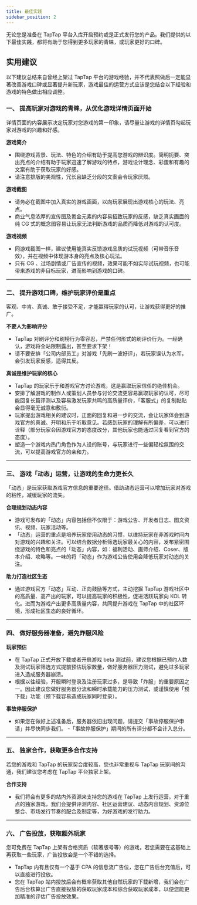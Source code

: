 ```yaml
---
title: 最佳实践
sidebar_position: 2
---
```



无论您是准备在 TapTap 平台入库开启预约或是正式发行您的产品。我们提供的以下最佳实践，都将有助于您得到更多玩家的青睐，或玩家更好的口碑。

## **实用建议**  

以下建议总结来自曾经上架过 TapTap 平台的游戏经验，并不代表照做后一定能显著改善游戏口碑或显著提升新玩家，游戏最佳的运营方式应该是您结合以下经验和游戏的特色做出相应调整。
  

### **一、 提高玩家对游戏的青睐，从优化游戏详情页面开始**  

详情页面的内容展示决定玩家对您游戏的第一印象，请尽量让游戏的详情页勾起玩家对游戏的兴趣和好感。

**<Blue>游戏简介</Blue>**  
- 围绕游戏背景、玩法、特色的介绍有助于提高您游戏的辨识度。简明扼要、突出亮点的介绍有助于玩家迅速了解游戏的特点，游戏设计理念、彩蛋和有趣的文案有助于获取玩家的好感。
- 请注意排版的美观性，冗长且缺乏分段的文案会令玩家厌烦。

**<Blue>游戏截图</Blue>**  
- 请务必在截图中加入真实的游戏画面，以向玩家展现出游戏核心的玩法、亮点。
- 商业气息浓厚的宣传图及氪金元素的内容易招致玩家的反感，缺乏真实画面的纯 CG 式的概念图容易让玩家无法判断游戏的品质而降低对游戏的认可度。

**<Blue>游戏视频</Blue>**  
- 同游戏截图一样，建议使用能真实反馈游戏品质的试玩视频（可带音乐音效），并在视频中体现游本身的亮点及核心玩法。
- 只有 CG 、过场剧情或广告宣传的视频，效果可能不如实际试玩视频，也可能带来游戏的非目标玩家，进而影响到游戏的口碑。
   

---


### **二、 提升游戏口碑，维护玩家评价是重点**

客观、中肯、真诚、敢于接受不足，才能赢得玩家的认可，让游戏获得更好的推广。

**<Blue>不要人为影响评分</Blue>**  
 - TapTap 对刷评分和刷榜行为零容忍，严禁任何形式的刷评价行为。一经确认，游戏将全站限制露出，甚至要求下架！
 - 请不要安排「公司内部员工」对游戏「先刷一波好评」，若玩家误认为水军，会引发玩家反感，适得其反。 

**<Blue>真诚是维护玩家的核心</Blue>**  
 - TapTap 的玩家乐于和游戏官方讨论游戏，这是赢取玩家信任的绝佳机会。
 - 安排了解游戏的制作人或策划人员参与讨论交流更容易赢取玩家的认可，尽可能回复长篇评测以及容易激发玩家共鸣的高质量评价，「客服式」的复制黏贴会显得毫无诚意和敷衍。
 - 玩家提出游戏相关的建议时，正面的回复和进一步的交流，会让玩家体会到游戏官方的真诚、开明和乐于听取意见。若感到玩家的理解有所偏差，可以进行诠释（部分玩家会因游戏官方的态度改分，其他玩家也能通过回复看到官方的态度）。
 - 塑造一个游戏内热门角色作为人设的账号，与玩家进行一些偏轻松氛围的交流，可以提高游戏官方的亲和力。
  

---

### **三、 游戏「动态」运营，让游戏的生命力更长久**

「动态」是玩家获取游戏官方信息的重要途径。借助动态运营可以增加玩家对游戏的粘性，减缓玩家的流失。

**<Blue>合理规划动态内容</Blue>**  
- 游戏可发布的「动态」内容包括但不仅限于：游戏公告、开发者日志、图文资讯、视频、玩家活动等。
- 「动态」运营的重点是培养玩家使用动态的习惯，以维持玩家在非游戏时间内对游戏的兴趣和关注。可以结合数据分析筛选玩家最关心的内容，发布紧密围绕游戏的特色和亮点的「动态」内容，如：福利活动、画师介绍、Coser、版本介绍、攻略等。一味的将「动态」作为游戏公告使用会降低玩家对动态的关注。

**<Blue>助力打造社区生态</Blue>**  
- 通过游戏官方「动态」互动、正向鼓励等方式，主动挖掘 TapTap 游戏社区中的高质量、高产出的玩家，可以提高玩家的积极性，促进活跃玩家向 KOL 转化。进而为游戏产出更多高质量内容，共同提升游戏在 TapTap 中的社区环境，形成社区生态的良好循环。
  

---

### **四、 做好服务器准备，避免炸服风险**  

**<Blue>玩家预估</Blue>**  
- 在 TapTap 正式开放下载或者开启游戏 beta 测试前，建议您根据已预约人数及测试玩家筛选方式提前预估玩家数量，做好服务器压力测试，避免过多玩家进入造成服务器崩溃。
- 根据以往经验，开服瞬时登录及注册玩家过多，是导致「炸服」的重要原因之一。因此建议您做好服务器分流和瞬时承载能力的压力测试，或谨慎使用「预下载」功能（预下载容易造成玩家同时登录）。

**<Blue>事故停服保护</Blue>**  
- 如果您在做好上述准备后，服务器依旧出现问题，请提交「事故停服保护申请」并尽快同步我们。
-「事故停服保护」期间的所有评分都不会计入总分。
  

---

### **五、 独家合作，获取更多合作支持**  

若您的游戏和 TapTap 的玩家契合度较高，您也非常重视与 TapTap 玩家间的沟通，我们建议您考虑在 TapTap 平台独家上架。  

**<Blue>合作支持</Blue>**  
- 我们将会有更多的站内外资源来支持您的游戏在 TapTap 上发行运营。对于重点的独家游戏，我们会提供评测内容、社区运营建议、动态内容规划、资源位整合、市场发行节奏的配合及制定等，为好游戏的发行助力。
  

---

### **六、 广告投放，获取额外玩家**

您可免费在 TapTap 上架有合格资质（软著版号等）的游戏，若您需要在这基础上再获取一些玩家，广告投放会是一个不错的选择。

 - TapTap 内有且仅有一个基于 CPA 的信息流广告位，您在广告后台充值后，可以直接进行投放。
 - 您在 TapTap 站内投放后会有概率获取其他自然玩家的下载新增，我们会在广告后台核算出广告直接投放的获取玩家成本和综合获取玩家成本，以便您能更加精准的评估广告投放效果。
